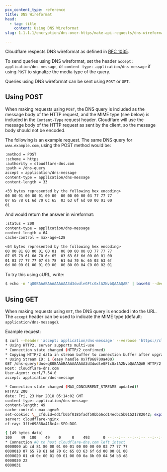 ```yaml
---
pcx_content_type: reference
title: DNS Wireformat
head:
  - tag: title
    content: Using DNS Wireformat
slug: 1.1.1.1/encryption/dns-over-https/make-api-requests/dns-wireformat

---
```


Cloudflare respects DNS wireformat as defined in [RFC 1035](https://datatracker.ietf.org/doc/html/rfc1035).

To send queries using DNS wireformat, set the header `accept: application/dns-message`, or `content-type: application/dns-message` if using `POST` to signalize the media type of the query.

Queries using DNS wireformat can be sent using `POST` or `GET`.

## Using POST

When making requests using `POST`, the DNS query is included as the message body of the HTTP request, and the MIME type (see below) is included in the `Content-Type` request header. Cloudflare will use the message body of the HTTP request as sent by the client, so the message body should not be encoded.

The following is an example request. The same DNS query for `www.example.com`, using the POST method would be:

```txt
:method = POST
:scheme = https
:authority = cloudflare-dns.com
:path = /dns-query
accept = application/dns-message
content-type = application/dns-message
content-length = 33

<33 bytes represented by the following hex encoding>
00 00 01 00 00 01 00 00  00 00 00 00 03 77 77 77
07 65 78 61 6d 70 6c 65  03 63 6f 6d 00 00 01 00
01
```

And would return the answer in wireformat:

```txt
:status = 200
content-type = application/dns-message
content-length = 64
cache-control = max-age=128

<64 bytes represented by the following hex encoding>
00 00 81 80 00 01 00 01  00 00 00 00 03 77 77 77
07 65 78 61 6d 70 6c 65  03 63 6f 6d 00 00 01 00
01 03 77 77 77 07 65 78  61 6d 70 6c 65 03 63 6f
6d 00 00 01 00 01 00 00  00 80 00 04 C0 00 02 01
```

To try this using cURL, write:

```sh
$ echo -n 'q80BAAABAAAAAAAAA3d3dwdleGFtcGxlA2NvbQAAAQAB' | base64 --decode | curl --header 'content-type: application/dns-message' --data-binary @- https://cloudflare-dns.com/dns-query --output - | hexdump
```

## Using GET

When making requests using `GET`, the DNS query is encoded into the URL. The `accept` header can be used to indicate the MIME type (default: `application/dns-message`).

Example request:

```sh
$ curl --header 'accept: application/dns-message' --verbose 'https://cloudflare-dns.com/dns-query?dns=q80BAAABAAAAAAAAA3d3dwdleGFtcGxlA2NvbQAAAQAB' | hexdump
* Using HTTP2, server supports multi-use
* Connection state changed (HTTP/2 confirmed)
* Copying HTTP/2 data in stream buffer to connection buffer after upgrade: len=0
* Using Stream ID: 1 (easy handle 0x7f968700a400)
GET /dns-query?dns=q80BAAABAAAAAAAAA3d3dwdleGFtcGxlA2NvbQAAAQAB HTTP/2
Host: cloudflare-dns.com
User-Agent: curl/7.54.0
accept: application/dns-message

* Connection state changed (MAX_CONCURRENT_STREAMS updated)!
HTTP/2 200
date: Fri, 23 Mar 2018 05:14:02 GMT
content-type: application/dns-message
content-length: 49
cache-control: max-age=0
set-cookie: \__cfduid=dd1fb65f0185fadf50bbb6cd14ecbc5b01521782042; expires=Sat, 23-Mar-19 05:14:02 GMT; path=/; domain=.cloudflare.com; HttpOnly
server: cloudflare-nginx
cf-ray: 3ffe69838a418c4c-SFO-DOG

{ [49 bytes data]
100    49  100    49    0     0    493      0 --:--:-- --:--:-- --:--:--   494
* Connection #0 to host cloudflare-dns.com left intact
0000000 ab cd 81 80 00 01 00 01 00 00 00 00 03 77 77 77
0000010 07 65 78 61 6d 70 6c 65 03 63 6f 6d 00 00 01 00
0000020 01 c0 0c 00 01 00 01 00 00 0a 8b 00 04 5d b8 d8
0000030 22
0000031
```
